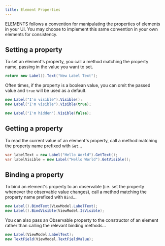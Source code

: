 ```yaml
---
title: Element Properties
---
```


ELEMENTS follows a convention for manipulating the properties of elements in your UI. You may choose to implement this same convention in your own elements for consistency.

## Setting a property

To set an element's property, you call a method matching the property name, passing in the value you want to set.

```csharp
return new Label().Text("New Label Text");
```

Often times, if the property is a boolean value, you can omit the passed value and `true` will be used as a default.

```csharp
new Label("I'm visible").Visible();
new Label("I'm visible").Visible(true);

new Label("I'm hidden").Visible(false);
```

## Getting a property

To read the current value of an element's property, call a method matching the property name prefixed with `Get`...

```csharp
var labelText = new Label("Hello World").GetText();
var labelVisible = new Label("Hello World").GetVisible();
```

## Binding a property

To bind an element's property to an observable (i.e. set the property whenever the observable value changes), call a method matching the property name prefixed with `Bind`...

```csharp
new Label().BindText(ViewModel.LabelText);
new Label().BindVisible(ViewModel.IsVisible);
```

You can also pass an Observable property to the constructor of an element rather than calling the relevant binding methods...

```csharp
new Label(ViewModel.LabelText);
new TextField(ViewModel.TextFieldValue);
```
